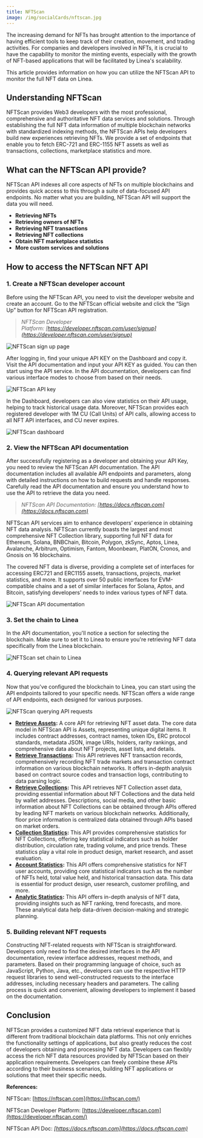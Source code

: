 ```yaml
---
title: NFTScan
image: /img/socialCards/nftscan.jpg
---
```


The increasing demand for NFTs has brought attention to the importance of having efficient tools to keep track of their creation, movement, and trading activities. For companies and developers involved in NFTs, it is crucial to have the capability to monitor the minting events, especially with the growth of NFT-based applications that will be facilitated by Linea's scalability.

This article provides information on how you can utilize the NFTScan API to monitor the full NFT data on Linea.

## Understanding NFTScan

NFTScan provides Web3 developers with the most professional, comprehensive and authoritative NFT data services and solutions. Through establishing the full NFT data information of multiple blockchain networks with standardized indexing methods, the NFTScan APIs help developers build new experiences retrieving NFTs. We provide a set of endpoints that enable you to fetch ERC-721 and ERC-1155 NFT assets as well as transactions, collections, marketplace statistics and more.

## What can the NFTScan API provide?

NFTScan API indexes all core aspects of NFTs on multiple blockchains and provides quick access to this through a suite of data-focused API endpoints. No matter what you are building, NFTScan API will support the data you will need.

- **Retrieving NFTs**
- **Retrieving owners of NFTs**
- **Retrieving NFT transactions**
- **Retrieving NFT collections**
- **Obtain NFT marketplace statistics**
- **More custom services and solutions**

## How to access the NFTScan NFT API

### 1. Create a NFTScan developer account

Before using the NFTScan API, you need to visit the developer website and create an account. Go to the NFTScan official website and click the “Sign Up” button for NFTScan API registration.

> _NFTScan Developer Platform: [https://developer.nftscan.com/user/signup](https://developer.nftscan.com/user/signup)_

<div class="center-container">
  <div class="img-medium">
      <img
        src="/img/get_started/tooling/data_indexers/nftscan/Linea_NFTScan_create_account.png"
        alt="NFTScan sign up page"
      />
  </div>
</div>

After logging in, find your unique API KEY on the Dashboard and copy it. Visit the API documentation and input your API KEY as guided. You can then start using the API service. In the API documentation, developers can find various interface modes to choose from based on their needs.

<div class="center-container">
  <div class="img-medium">
      <img
        src="/img/get_started/tooling/data_indexers/nftscan/Linea_NFTScan_add_API_key.png"
        alt="NFTScan API key"
      />
  </div>
</div>

In the Dashboard, developers can also view statistics on their API usage, helping to track historical usage data. Moreover, NFTScan provides each registered developer with 1M CU (Call Units) of API calls, allowing access to all NFT API interfaces, and CU never expires.

<div class="center-container">
  <div class="img-medium">
      <img
        src="/img/get_started/tooling/data_indexers/nftscan/Linea_NFTScan_dashboard.png"
        alt="NFTScan dashboard"
      />
  </div>
</div>

### 2. View the NFTScan API documentation

After successfully registering as a developer and obtaining your API Key, you need to review the NFTScan API documentation. The API documentation includes all available API endpoints and parameters, along with detailed instructions on how to build requests and handle responses. Carefully read the API documentation and ensure you understand how to use the API to retrieve the data you need.

> _NFTScan API Documentation: [https://docs.nftscan.com](https://docs.nftscan.com)_

NFTScan API services aim to enhance developers’ experience in obtaining NFT data analysis. NFTScan currently boasts the largest and most comprehensive NFT Collection library, supporting full NFT data for Ethereum, Solana, BNBChain, Bitcoin, Polygon, zkSync, Aptos, Linea, Avalanche, Arbitrum, Optimism, Fantom, Moonbeam, PlatON, Cronos, and Gnosis on 16 blockchains.

The covered NFT data is diverse, providing a complete set of interfaces for accessing ERC721 and ERC1155 assets, transactions, projects, market statistics, and more. It supports over 50 public interfaces for EVM-compatible chains and a set of similar interfaces for Solana, Aptos, and Bitcoin, satisfying developers’ needs to index various types of NFT data.

<div class="center-container">
  <div class="img-large">
      <img
        src="/img/get_started/tooling/data_indexers/nftscan/Linea_NFTScan_API_documentation.png"
        alt="NFTScan API documentation"
      />
  </div>
</div>

### 3. Set the chain to Linea

In the API documentation, you'll notice a section for selecting the blockchain. Make sure to set it to Linea to ensure you're retrieving NFT data specifically from the Linea blockchain.

<div class="center-container">
  <div class="img-large">
      <img
        src="/img/get_started/tooling/data_indexers/nftscan/Linea_NFTScan_set_chain_to_Linea.png"
        alt="NFTScan set chain to Linea"
      />
  </div>
</div>

### 4. Querying relevant API requests

Now that you've configured the blockchain to Linea, you can start using the API endpoints tailored to your specific needs. NFTScan offers a wide range of API endpoints, each designed for various purposes.

<div class="center-container">
  <div class="img-large">
      <img
        src="/img/get_started/tooling/data_indexers/nftscan/Linea_NFTScan_querying_API_requests.png"
        alt="NFTScan querying API requests"
      />
  </div>
</div>

- **[Retrieve Assets](https://docs.nftscan.com/reference/evm/get-nfts-by-account):** A core API for retrieving NFT asset data. The core data model in NFTScan API is Assets, representing unique digital items. It includes contract addresses, contract names, token IDs, ERC protocol standards, metadata JSON, image URIs, holders, rarity rankings, and comprehensive data about NFT projects, asset lists, and details.
- **[Retrieve Transactions](https://docs.nftscan.com/reference/evm/get-transactions-by-account):** This API retrieves NFT transaction records, comprehensively recording NFT trade markets and transaction contract information on various blockchain networks. It offers in-depth analysis based on contract source codes and transaction logs, contributing to data parsing logic.
- **[Retrieve Collections](https://docs.nftscan.com/reference/evm/get-an-nft-collection):** This API retrieves NFT Collection asset data, providing essential information about NFT Collections and the data held by wallet addresses. Descriptions, social media, and other basic information about NFT Collections can be obtained through APIs offered by leading NFT markets on various blockchain networks. Additionally, floor price information is centralized data obtained through APIs based on market orders.
- **[Collection Statistics](https://docs.nftscan.com/reference/evm/collection-statistics):** This API provides comprehensive statistics for NFT Collections, offering key statistical indicators such as holder distribution, circulation rate, trading volume, and price trends. These statistics play a vital role in product design, market research, and asset evaluation.
- **[Account Statistics](https://docs.nftscan.com/reference/evm/account-overview-statistics):** This API offers comprehensive statistics for NFT user accounts, providing core statistical indicators such as the number of NFTs held, total value held, and historical transaction data. This data is essential for product design, user research, customer profiling, and more.
- **[Analytic Statistics](https://docs.nftscan.com/reference/evm/trade-ranking):** This API offers in-depth analysis of NFT data, providing insights such as NFT ranking, trend forecasts, and more. These analytical data help data-driven decision-making and strategic planning.

### 5. Building relevant NFT requests

Constructing NFT-related requests with NFTScan is straightforward. Developers only need to find the desired interfaces in the API documentation, review interface addresses, request methods, and parameters. Based on their programming language of choice, such as JavaScript, Python, Java, etc., developers can use the respective HTTP request libraries to send well-constructed requests to the interface addresses, including necessary headers and parameters. The calling process is quick and convenient, allowing developers to implement it based on the documentation.

## Conclusion

NFTScan provides a customized NFT data retrieval experience that is different from traditional blockchain data platforms. This not only enriches the functionality settings of applications, but also greatly reduces the cost of developers obtaining and processing NFT data. Developers can flexibly access the rich NFT data resources provided by NFTScan based on their application requirements. Developers can freely combine these APIs according to their business scenarios, building NFT applications or solutions that meet their specific needs.

**References:**

NFTScan: [https://nftscan.com](https://nftscan.com/)

NFTScan Developer Platform: [https://developer.nftscan.com](https://developer.nftscan.com/)

NFTScan API Doc: _[https://docs.nftscan.com](https://docs.nftscan.com)_
